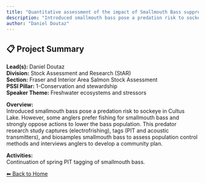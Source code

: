 ```yaml
---
title: "Quantitative assessment of the impact of Smallmouth Bass suppression efforts in Cultus Lake and SMB emigration from Cultus Lake"
description: "Introduced smallmouth bass pose a predation risk to sockeye in Cultus Lake. However, some anglers prefer fishing for smallmouth bass and strongly oppose actions to lower the bass population. This predator research study captures (electrofrishing), tags (PIT and acoustic transmitters), and biosamples smallmouth bass to assess population control methods and interviews anglers to develop a community plan."
author: "Daniel Doutaz"
---
```


## 📋 Project Summary

**Lead(s):** Daniel Doutaz  
**Division:** Stock Assessment and Research (StAR)  
**Section:** Fraser and Interior Area Salmon Stock Assessment  
**PSSI Pillar:** 1-Conservation and stewardship  
**Speaker Theme:** Freshwater ecosystems and stressors  

**Overview:**  
Introduced smallmouth bass pose a predation risk to sockeye in Cultus Lake. However, some anglers prefer fishing for smallmouth bass and strongly oppose actions to lower the bass population. This predator research study captures (electrofrishing), tags (PIT and acoustic transmitters), and biosamples smallmouth bass to assess population control methods and interviews anglers to develop a community plan.   

**Activities:**  
Continuation of spring PIT tagging of smallmouth bass.

[⬅ Back to Home](../index.qmd)
